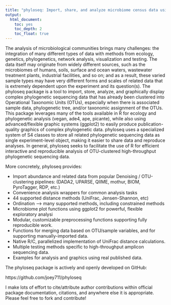 ```yaml
---
title: "phyloseq: Import, share, and analyze microbiome census data using R"
output: 
  html_document: 
    toc: yes
    toc_depth: 2
    toc_float: true
---
```


<link rel="stylesheet" href="site_libs/academicons-1.7.0/css/academicons.css"/>

The analysis of microbiological communities brings many challenges: the integration of many different types of data with methods from ecology, genetics, phylogenetics, network analysis, visualization and testing. The data itself may originate from widely different sources, such as the microbiomes of humans, soils, surface and ocean waters, wastewater treatment plants, industrial facilities, and so on; and as a result, these varied sample types may have very different forms and scales of related data that is extremely dependent upon the experiment and its question(s). The phyloseq package is a tool to import, store, analyze, and graphically display complex phylogenetic sequencing data that has already been clustered into Operational Taxonomic Units (OTUs), especially when there is associated sample data, phylogenetic tree, and/or taxonomic assignment of the OTUs. This package leverages many of the tools available in R for ecology and phylogenetic analysis (vegan, ade4, ape, picante), while also using advanced/flexible graphic systems (ggplot2) to easily produce publication-quality graphics of complex phylogenetic data. phyloseq uses a specialized system of S4 classes to store all related phylogenetic sequencing data as single experiment-level object, making it easier to share data and reproduce analyses. In general, phyloseq seeks to facilitate the use of R for efficient interactive and reproducible analysis of OTU-clustered high-throughput phylogenetic sequencing data.

More concretely, phyloseq provides:

- Import abundance and related data from popular Denoising / OTU-clustering pipelines:
(DADA2, UPARSE, QIIME, mothur, BIOM, PyroTagger, RDP, etc.)
- Convenience analysis wrappers for common analysis tasks
- 44 supported distance methods (UniFrac, Jensen-Shannon, etc)
- Ordination --> many supported methods, including constrained methods
- Microbiome plot functions using ggplot2 for powerful, flexible exploratory analysi
- Modular, customizable preprocessing functions supporting fully reproducible work.
- Functions for merging data based on OTU/sample variables, and for supporting manually-imported data.
- Native R/C, parallelized implementation of UniFrac distance calculations.
- Multiple testing methods specific to high-throughput amplicon sequencing data.
- Examples for analysis and graphics using real published data.

The phyloseq package is actively and openly developed on GitHub:

https://github.com/joey711/phyloseq

I make lots of effort to cite/attribute author contributions within official package documentation, citations, and anywhere else it is appropriate. Please feel free to fork and contribute!

<script>
  (function(i,s,o,g,r,a,m){i['GoogleAnalyticsObject']=r;i[r]=i[r]||function(){
  (i[r].q=i[r].q||[]).push(arguments)},i[r].l=1*new Date();a=s.createElement(o),
  m=s.getElementsByTagName(o)[0];a.async=1;a.src=g;m.parentNode.insertBefore(a,m)
  })(window,document,'script','https://www.google-analytics.com/analytics.js','ga');
  ga('create', 'UA-32799541-1', 'auto');
  ga('send', 'pageview');
</script>

